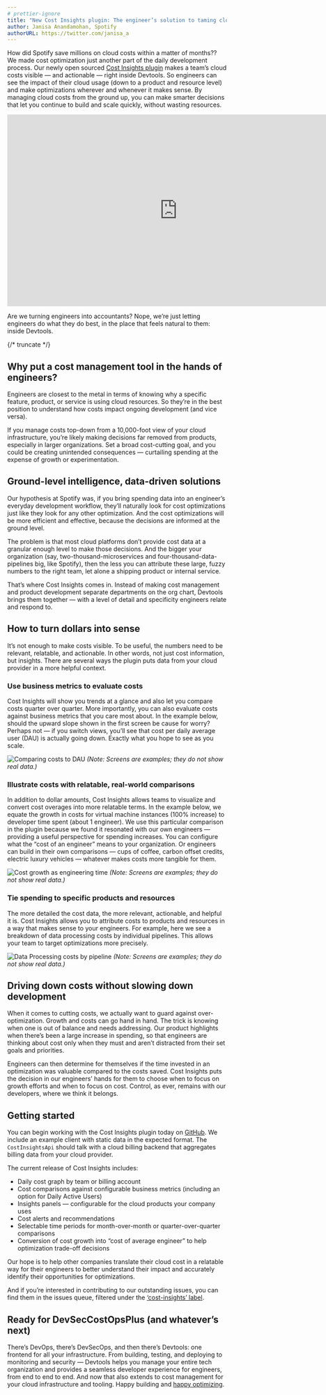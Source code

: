 ```yaml
---
# prettier-ignore
title: "New Cost Insights plugin: The engineer’s solution to taming cloud costs"
author: Janisa Anandamohan, Spotify
authorURL: https://twitter.com/janisa_a
---
```


How did Spotify save millions on cloud costs within a matter of months?? We made cost optimization just another part of the daily development process. Our newly open sourced [Cost Insights plugin](https://github.com/khulnasoft/community-plugins/tree/main/workspaces/cost-insights/plugins/cost-insights) makes a team’s cloud costs visible — and actionable — right inside Devtools. So engineers can see the impact of their cloud usage (down to a product and resource level) and make optimizations wherever and whenever it makes sense. By managing cloud costs from the ground up, you can make smarter decisions that let you continue to build and scale quickly, without wasting resources.

<iframe
  width="780"
  height="440"
  src="https://www.youtube.com/embed/YLAd5hdXR_Q"
  frameBorder="0"
  allow="accelerometer; autoplay; encrypted-media; gyroscope; picture-in-picture"
  allowFullScreen
></iframe>

Are we turning engineers into accountants? Nope, we’re just letting engineers do what they do best, in the place that feels natural to them: inside Devtools.

{/* truncate */}

## Why put a cost management tool in the hands of engineers?

Engineers are closest to the metal in terms of knowing why a specific feature, product, or service is using cloud resources. So they’re in the best position to understand how costs impact ongoing development (and vice versa).

If you manage costs top-down from a 10,000-foot view of your cloud infrastructure, you’re likely making decisions far removed from products, especially in larger organizations. Set a broad cost-cutting goal, and you could be creating unintended consequences — curtailing spending at the expense of growth or experimentation.

## Ground-level intelligence, data-driven solutions

Our hypothesis at Spotify was, if you bring spending data into an engineer’s everyday development workflow, they’ll naturally look for cost optimizations just like they look for any other optimization. And the cost optimizations will be more efficient and effective, because the decisions are informed at the ground level.

The problem is that most cloud platforms don’t provide cost data at a granular enough level to make those decisions. And the bigger your organization (say, two-thousand-microservices and four-thousand-data-pipelines big, like Spotify), then the less you can attribute these large, fuzzy numbers to the right team, let alone a shipping product or internal service.

That’s where Cost Insights comes in. Instead of making cost management and product development separate departments on the org chart, Devtools brings them together — with a level of detail and specificity engineers relate and respond to.

## How to turn dollars into sense

It’s not enough to make costs visible. To be useful, the numbers need to be relevant, relatable, and actionable. In other words, not just cost information, but insights. There are several ways the plugin puts data from your cloud provider in a more helpful context.

### Use business metrics to evaluate costs

Cost Insights will show you trends at a glance and also let you compare costs quarter over quarter. More importantly, you can also evaluate costs against business metrics that you care most about. In the example below, should the upward slope shown in the first screen be cause for worry? Perhaps not — if you switch views, you’ll see that cost per daily average user (DAU) is actually going down. Exactly what you hope to see as you scale.

![Comparing costs to DAU](assets/20-10-22/cost-insights-1-dau.gif)
_(Note: Screens are examples; they do not show real data.)_

### Illustrate costs with relatable, real-world comparisons

In addition to dollar amounts, Cost Insights allows teams to visualize and convert cost overages into more relatable terms. In the example below, we equate the growth in costs for virtual machine instances (100% increase) to developer time spent (about 1 engineer). We use this particular comparison in the plugin because we found it resonated with our own engineers — providing a useful perspective for spending increases. You can configure what the “cost of an engineer” means to your organization. Or engineers can build in their own comparisons — cups of coffee, carbon offset credits, electric luxury vehicles — whatever makes costs more tangible for them.

![Cost growth as engineering time](assets/20-10-22/cost-insights-2-engineer.png)
_(Note: Screens are examples; they do not show real data.)_

### Tie spending to specific products and resources

The more detailed the cost data, the more relevant, actionable, and helpful it is. Cost Insights allows you to attribute costs to products and resources in a way that makes sense to your engineers. For example, here we see a breakdown of data processing costs by individual pipelines. This allows your team to target optimizations more precisely.

![Data Processing costs by pipeline](assets/20-10-22/cost-insights-3-data.png)
_(Note: Screens are examples; they do not show real data.)_

## Driving down costs without slowing down development

When it comes to cutting costs, we actually want to guard against over-optimization. Growth and costs can go hand in hand. The trick is knowing when one is out of balance and needs addressing. Our product highlights when there’s been a large increase in spending, so that engineers are thinking about cost only when they must and aren’t distracted from their set goals and priorities.

Engineers can then determine for themselves if the time invested in an optimization was valuable compared to the costs saved. Cost Insights puts the decision in our engineers’ hands for them to choose when to focus on growth efforts and when to focus on cost. Control, as ever, remains with our developers, where we think it belongs.

## Getting started

You can begin working with the Cost Insights plugin today on [GitHub](https://github.com/khulnasoft/community-plugins/tree/main/workspaces/cost-insights/plugins/cost-insights). We include an example client with static data in the expected format. The `CostInsightsApi` should talk with a cloud billing backend that aggregates billing data from your cloud provider.

The current release of Cost Insights includes:

- Daily cost graph by team or billing account
- Cost comparisons against configurable business metrics (including an option for Daily Active Users)
- Insights panels — configurable for the cloud products your company uses
- Cost alerts and recommendations
- Selectable time periods for month-over-month or quarter-over-quarter comparisons
- Conversion of cost growth into “cost of average engineer” to help optimization trade-off decisions

Our hope is to help other companies translate their cloud cost in a relatable way for their engineers to better understand their impact and accurately identify their opportunities for optimizations.

And if you’re interested in contributing to our outstanding issues, you can find them in the issues queue, filtered under the [‘cost-insights’ label](https://github.com/khulnasoft/devtools/labels/cost-insights).

## Ready for DevSecCostOpsPlus (and whatever’s next)

There’s DevOps, there’s DevSecOps, and then there’s Devtools: one frontend for all your infrastructure. From building, testing, and deploying to monitoring and security — Devtools helps you manage your entire tech organization and provides a seamless developer experience for engineers, from end to end to end. And now that also extends to cost management for your cloud infrastructure and tooling. Happy building and [happy optimizing](https://github.com/khulnasoft/community-plugins/tree/main/workspaces/cost-insights/plugins/cost-insights).
